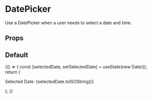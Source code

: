 
<Meta title="Components/DatePicker" component={DatePicker} />

# DatePicker

Use a DatePicker when a user needs to select a date and time.

## Props

<ArgsTable of={DatePicker} />

## Default

<Canvas>
  <Story name="default">
    {() => {
      const [selectedDate, setSelectedDate] = useState(new Date());
      return (
        <Box childGap="md">
          <DatePicker onChange={setSelectedDate} startDate={selectedDate} />
          <p>Selected Date: {selectedDate.toISOString()}</p>
        </Box>
      );
    }}
  </Story>
</Canvas>